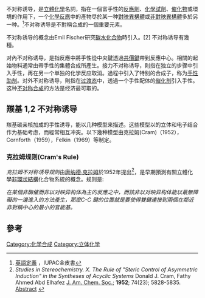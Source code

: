 {{expert|subject=化学}}
不对称诱导，是[[立體化學|立體化學]]名詞，指在一個富手性的[[反應劑|反應劑]]、[[化學試劑|化學試劑]]、[[催化物|催化物]]或環境的作用下，一个[[化學反應|化學反應]]中的產物尽於某一种[[對映異構體|對映異構體]]或[[非對映異構體|非對映異構體]]多於另一种。<ref name="定義">[http://www.iupac.org/goldbook/A00483.pdf 英語定義] {{Wayback|url=http://www.iupac.org/goldbook/A00483.pdf |date=20070610040846 }}，IUPAC金皮書</ref>不对称诱导是不對稱合成的一個重要元素。

不对称诱导的概念由Emil Fischer研究[[碳水化合物|碳水化合物]]時引入。[2] 不对称诱导有幾種。

对內不对称诱导，是指反應中將手性從中央鍵透過[[共價鍵|共價鍵]]帶到反應中心。相關的起始物料通常由帶手性的集體合成所產生。接力不对称诱导，則指在独立的步骤中引入手性，再在另一个单独的化学反应取消。過程中引入了特别的合成子，称为[[手性助剂|手性助剂]]。对外不对称诱导，則指在[[过渡态|过渡态]]中，透過一个手性配体的[[催化剂|催化剂]]引入手性。这种[[不对称合成|不对称合成]]的方法是经济最可取的。

== 羰基 1,2 不对称诱导 ==
羰基碳亲核加成的手性诱导，能以几种模型来描述。这些模型以的立体和电子结合作为基础考虑，而經常相互冲突。以下幾种模型由克拉姆(Cram)（1952），Cornforth（1959），Felkin（1969）等制定。


===克拉姆规则(Cram's Rule)===
''克拉姆不对称诱导规则''由[[唐纳德·克拉姆|唐纳德·克拉姆]]於1952年提出<ref>''Studies in Stereochemistry. X. The Rule of "Steric Control of Asymmetric Induction" in the Syntheses of Acyclic Systems'' Donald J. Cram, Fathy Ahmed Abd Elhafez [[J._Am._Chem._Soc.|J. Am. Chem. Soc.]]; '''1952'''; 74(23); 5828-5835. [http://pubs.acs.org/cgi-bin/abstract.cgi/jacsat/1952/74/i23/f-pdf/f_ja01143a007.pdf Abstract] {{Wayback|url=http://pubs.acs.org/cgi-bin/abstract.cgi/jacsat/1952/74/i23/f-pdf/f_ja01143a007.pdf |date=20081030092905 }}</ref>，是早期預測有關立體化學[[非環狀結構|非環狀結構]]化合物系統的概念。规则是:

''在某個非酶催而非以对映异构体為主的反應之中，而該非以对映异构体能以最無障礙的一邊進入的方法產生，那麼C-C 鍵的位置就是要使得雙鍵連接到兩個在鄰近非對稱中心的最小的官能基。''

== 參考 ==
{{reflist}}

{{不对称合成}}

[[Category:化学合成|Category:化学合成]]
[[Category:立体化学|Category:立体化学]]